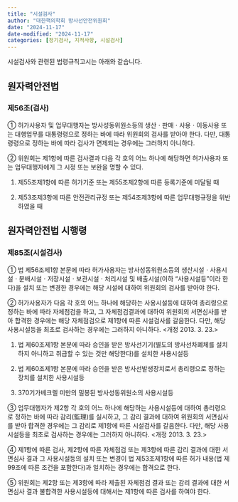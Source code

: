 ```yaml
---
title: "시설검사"
author: "대한핵의학회 방사선안전위원회"
date: "2024-11-17"
date-modified: "2024-11-17"
categories: [정기검사, 지적사항, 시설검사]
---
```


시설검사와 관련된 법령규칙고시는 아래와 같습니다.

## 원자력안전법

### 제56조(검사)

::: {.callout-note title="제56조(검사)" collapse="open" appearance="minimal"}
① 허가사용자 및 업무대행자는 방사성동위원소등의 생산ㆍ판매ㆍ사용ㆍ이동사용 또는 대행업무를 대통령령으로 정하는 바에 따라 위원회의 검사를 받아야 한다. 다만, 대통령령으로 정하는 바에 따라 검사가 면제되는 경우에는 그러하지 아니하다.

② 위원회는 제1항에 따른 검사결과 다음 각 호의 어느 하나에 해당하면 허가사용자 또는 업무대행자에게 그 시정 또는 보완을 명할 수 있다.

1. 제55조제1항에 따른 허가기준 또는 제55조제2항에 따른 등록기준에 미달될 때

2. 제53조제3항에 따른 안전관리규정 또는 제54조제3항에 따른 업무대행규정을 위반하였을 때
:::

## 원자력안전법 시행령

### 제85조(시설검사)

::: {.callout-note title="제85조(시설검사)" collapse="open" appearance="minimal"}
① 법 제56조제1항 본문에 따라 허가사용자는 방사성동위원소등의 생산시설ㆍ사용시설ㆍ분배시설ㆍ저장시설ㆍ보관시설ㆍ처리시설 및 배출시설(이하 “사용시설등”이라 한다)을 설치 또는 변경한 경우에는 해당 시설에 대하여 위원회의 검사를 받아야 한다.

② 허가사용자가 다음 각 호의 어느 하나에 해당하는 사용시설등에 대하여 총리령으로 정하는 바에 따라 자체점검을 하고, 그 자체점검결과에 대하여 위원회의 서면심사를 받아 합격한 경우에는 해당 자체점검으로 제1항에 따른 시설검사를 갈음한다. 다만, 해당 사용시설등을 최초로 검사하는 경우에는 그러하지 아니하다. <개정 2013. 3. 23.>

1. 법 제60조제1항 본문에 따라 승인을 받은 방사선기기(별도의 방사선차폐체를 설치하지 아니하고 취급할 수 있는 것만 해당한다)를 설치한 사용시설등

2. 법 제60조제1항 본문에 따라 승인을 받은 방사선발생장치로서 총리령으로 정하는 장치를 설치한 사용시설등

3. 370기가베크렐 미만의 밀봉된 방사성동위원소의 사용시설등

③ 업무대행자가 제2항 각 호의 어느 하나에 해당하는 사용시설등에 대하여 총리령으로 정하는 바에 따라 감리(監理)를 실시하고, 그 감리 결과에 대하여 위원회의 서면심사를 받아 합격한 경우에는 그 감리로 제1항에 따른 시설검사를 갈음한다. 다만, 해당 사용시설등을 최초로 검사하는 경우에는 그러하지 아니하다. <개정 2013. 3. 23.>

④ 제1항에 따른 검사, 제2항에 따른 자체점검 또는 제3항에 따른 감리 결과에 대한 서면심사 결과 그 사용시설등의 설치 또는 변경이 법 제53조제1항에 따른 허가 내용(법 제99조에 따른 조건을 포함한다)과 일치하는 경우에는 합격으로 한다.

⑤ 위원회는 제2항 또는 제3항에 따라 제출된 자체점검 결과 또는 감리 결과에 대한 서면심사 결과 불합격한 사용시설등에 대해서는 제1항에 따른 검사를 하여야 한다.
:::